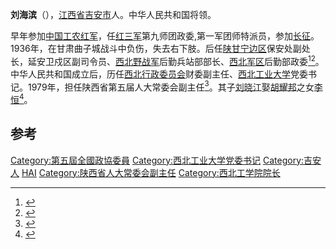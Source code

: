 '''刘海滨'''（{{bd|1908年||1994年|12月9日}}），[[江西省|江西省]][[吉安市|吉安市]]人。中华人民共和国将领。

早年参加[[中国工农红军|中国工农红军]]，任[[红三军|红三军]]第九师团政委,第一军团师特派员，参加[[长征|长征]]。1936年，在甘肃曲子城战斗中负伤，失去右下肢。后任[[陕甘宁边区|陕甘宁边区]]保安处副处长，延安卫戍区副司令员、[[西北野战军|西北野战军]]后勤兵站部部长、[[西北军区|西北军区]]后勤部政委<ref>{{cite book|title=南方三年游击战争 闽粤边游击区|url=http://books.google.com/books?id=dxnlAAAAMAAJ|year=1994|publisher=解放军出版社|page=244}}</ref><ref>{{cite book|title=西安市军事志|url=http://books.google.com/books?id=N-wQAQAAMAAJ|year=2003|publisher=三秦出版社|page=131}}</ref>。中华人民共和国成立后，历任[[西北行政委员会|西北行政委员会]]财委副主任、[[西北工业大学|西北工业大学]]党委书记。1979年，担任陕西省第五届人大常委会副主任<ref name="《內幕》編輯部2013">{{cite book|author=《內幕》編輯部|title=《內幕》第14期 習總內部訓話曝光|url=http://books.google.com/books?id=l_3sBAAAQBAJ&pg=PT158|date=21 March 2013|publisher=內幕雜誌社|isbn=978-1-63032-635-7|page=158}}</ref>。其子[[刘晓江|刘晓江]]娶[[胡耀邦|胡耀邦]]之女[[李恒|李恒]]<ref name="郝在今2005">{{cite book|author=郝在今|title=中国秘密战 中共情报、保卫工作纪实|url=http://books.google.com/books?id=Blg_AAAAMAAJ|year=2005|publisher=作家出版社|isbn=978-7-5063-3113-5|page=2000}}</ref>。

==参考==
{{reflist}}
{{中国政治人物小作品}}

[[Category:第五屆全國政協委員|Category:第五屆全國政協委員]]
[[Category:西北工业大学党委书记|Category:西北工业大学党委书记]]
[[Category:吉安人|Category:吉安人]]
[[Category:刘姓|HAI]]
[[Category:陕西省人大常委会副主任|Category:陕西省人大常委会副主任]]
[[Category:西北工学院院长|Category:西北工学院院长]]